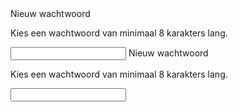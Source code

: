 <!-- @license CC0-1.0 -->



<Guideline appearance="do" title="koppel een description aan het formulierveld, met aria-describedby.">
  <Canvas language="html">
    <label for="wachtwoord">Nieuw wachtwoord</label>
    <p id="description-wachtwoord">
      Kies een wachtwoord van minimaal 8 karakters lang.
    </p>
    <input
      id="wachtwoord"
      type="password"
      name="nieuw-wachtwoord"
      aria-describedby="description-wachtwoord"
    />
  </Canvas>
</Guideline>

<Guideline appearance="dont" title="koppeling weglaten.">
  <Canvas language="html">
    <label for="wachtwoord">Nieuw wachtwoord</label>
    <p>
      Kies een wachtwoord van minimaal 8 karakters lang.
    </p>
    <input
      id="wachtwoord"
      type="password"
      name="nieuw-wachtwoord"
    />
  </Canvas>
</Guideline>
